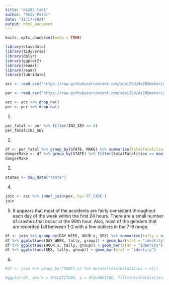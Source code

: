 ```yaml
---
title: "ds202_lab5"
author: "Shiv Patel"
date: "11/17/2021"
output: html_document
---
```


```r
knitr::opts_chunk$set(echo = TRUE)
```

```r
library(classdata)
library(tidyverse)
library(dplyr)
library(ggplot2)
library(readxl)
library(readr)
library(lubridate)
```
```r
acc <- read.csv("https://raw.githubusercontent.com/xdaiISU/ds202materials/master/hwlabs/fars2017/accident.csv", stringsAsFactors = FALSE)

per <- read.csv("https://raw.githubusercontent.com/xdaiISU/ds202materials/master/hwlabs/fars2017/person.csv", stringsAsFactors = FALSE)

```

```r
acc <- acc %>% drop_na()
per <- per %>% drop_na()
```
1.
```r
per_fatal <- per %>% filter(INJ_SEV == 4)
per_fatal$INJ_SEV
```

2.
```r
df <- per_fatal %>% group_by(STATE, MAKE) %>% summarize(totalFatalities = n())
dangerMake <- df %>% group_by(STATE) %>% filter(totalFatalities == max(totalFatalities))
dangerMake

```
3.
```r
states <- map_data("state")

```
4.
```r
join <- acc %>% inner_join(per, by='ST_CASE')
join
```
5. It appears that most of the accidents are fairly consistent throughout each day of the week within the first 24 hours. There are a small number of crashes that occur at the 99th hour. Also, most of the genders that are recorded fall between 1-2 with a few outliers in the 7-9 range. 
```r
df <- join %>% group_by(DAY_WEEK, HOUR.x, SEX) %>% summarize(tally = n())
df %>% ggplot(aes(DAY_WEEK, tally, group)) + geom_bar(stat = "identity")
df %>% ggplot(aes(HOUR.x, tally, group)) + geom_bar(stat = "identity")
df %>% ggplot(aes(SEX, tally, group)) + geom_bar(stat = "identity")

```
6. 
```r

#df <- join %>% group_by(COUNTY.x) %>% mutate(totalFatalities = n())

#ggplot(df, aes(x = df$LATITUDE, y = df$LONGITUD, fill=totalFatalities)) + geom_polygon(aes(group=group))

```

